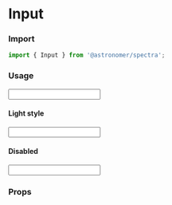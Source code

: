 

<Meta title="Components|Input" component={Input} />

# Input

### Import
```js
import { Input } from '@astronomer/spectra';
```

### Usage
<Preview>
  <Story name="Default">
    <Input name="example" />
  </Story>
</Preview>

#### Light style
<Preview>
  <Story name="Light">
    <Input name="example" inputStyle="light" />
  </Story>
</Preview>

#### Disabled
<Preview>
  <Story name="Disabled">
    <Input name="example" isDisabled />
  </Story>
</Preview>

### Props
<Props of={Input} />
